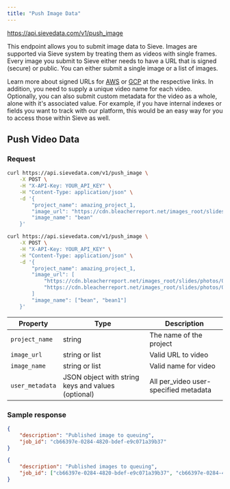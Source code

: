```yaml
---
title: "Push Image Data"
---
```



<Request method="POST">https://api.sievedata.com/v1/push_image</Request>

This endpoint allows you to submit image data to Sieve. Images are supported via Sieve system by treating them as videos with single frames. Every image you submit to Sieve either needs to have a URL that is signed (secure) or public. You can either submit a single image or a list of images.

Learn more about signed URLs for [AWS](https://docs.aws.amazon.com/AmazonS3/latest/userguide/ShareObjectPreSignedURL.html) or [GCP](https://cloud.google.com/storage/docs/access-control/signed-urls) at the respective links. In addition, you need to supply a unique video name for each video. Optionally, you can also submit custom metadata for the video as a whole, alone with it's associated value. For example, if you have internal indexes or fields you want to track with our platform, this would be an easy way for you to access those within Sieve as well.

## Push Video Data

### Request

```bash Terminal
curl https://api.sievedata.com/v1/push_image \
    -X POST \
    -H "X-API-Key: YOUR_API_KEY" \
    -H "Content-Type: application/json" \
    -d '{
        "project_name": amazing_project_1,
        "image_url": "https://cdn.bleacherreport.net/images_root/slides/photos/000/368/570/102184753_original.jpg?1283212258",
        "image_name": "bean"
    }'
```

```bash Terminal
curl https://api.sievedata.com/v1/push_image \
    -X POST \
    -H "X-API-Key: YOUR_API_KEY" \
    -H "Content-Type: application/json" \
    -d '{
        "project_name": amazing_project_1,
        "image_url": [
            "https://cdn.bleacherreport.net/images_root/slides/photos/000/368/570/102184753_original.jpg?1283212258",
            "https://cdn.bleacherreport.net/images_root/slides/photos/000/368/570/102184753_original.jpg?1283212258"
        ]
        "image_name": ["bean", "bean1"]
    }'
```

| Property | Type | Description |
| ---- | ----- | ---- |
| `project_name` | string | The name of the project |
| `image_url` | string or list | Valid URL to video |
| `image_name` | string or list | Valid name for video |
| `user_metadata` | JSON object with string keys and values (optional) | All per_video user-specified metadata |

### Sample response

```json
{
    "description": "Published image to queuing",
    "job_id": "cb66397e-0284-4820-bdef-e9c071a39b37"
}
```

```json
{
    "description": "Published images to queuing",
    "job_id": ["cb66397e-0284-4820-bdef-e9c071a39b37", "cb66397e-0284-4820-bdef-e9c071a39b38"]
}
```